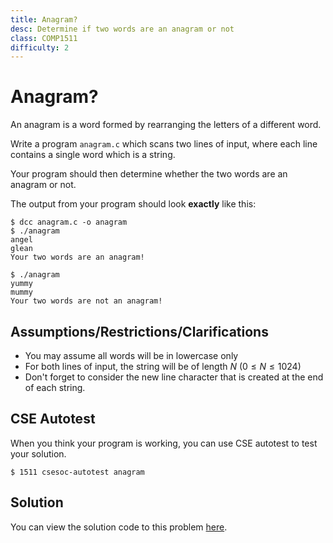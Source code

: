 ```yaml
---
title: Anagram?
desc: Determine if two words are an anagram or not
class: COMP1511
difficulty: 2
---
```


# Anagram?


An anagram is a word formed by rearranging the letters of a different word.

Write a program `anagram.c` which scans two lines of input, where each line contains a single word which is a string.

Your program should then determine whether the two words are an anagram or not.

The output from your program should look **exactly** like this:

```bash:~/1511-revision/anagram
$ dcc anagram.c -o anagram
$ ./anagram
angel
glean
Your two words are an anagram! 
```

```bash:~/1511-revision/anagram
$ ./anagram
yummy
mummy
Your two words are not an anagram! 
```

## Assumptions/Restrictions/Clarifications

- You may assume all words will be in lowercase only
- For both lines of input, the string will be of length $N$ ($0 ≤ N ≤ 1024$)
- Don't forget to consider the new line character that is created at the end of each string.

## CSE Autotest

When you think your program is working, you can use CSE autotest to test your solution.

```bash:~/1511-revision/anagram
$ 1511 csesoc-autotest anagram
```

## Solution

You can view the solution code to this problem [here](https://github.com/csesoc/comp1511-revision-t1-2022/blob/master/solutions/anagram/solution.c).
